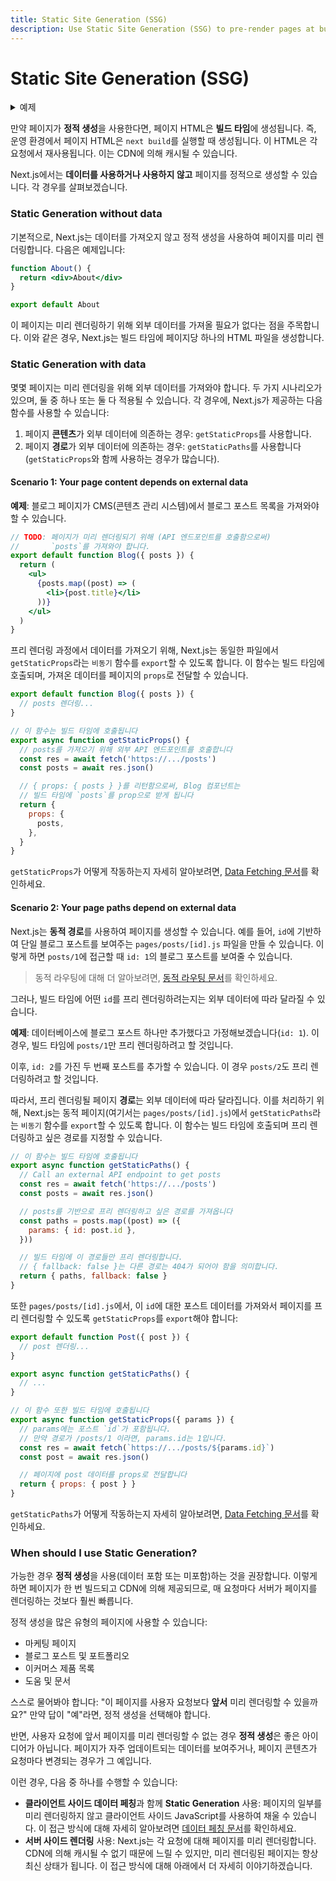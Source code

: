 ```yaml
---
title: Static Site Generation (SSG)
description: Use Static Site Generation (SSG) to pre-render pages at build time.
---
```


# Static Site Generation (SSG)

<details>
  <summary>예제</summary>

- [WordPress 예제](https://github.com/vercel/next.js/tree/canary/examples/cms-wordpress)([데모](https://next-blog-wordpress.vercel.app))
- [마크다운 파일을 활용한 블로그 시작하기](https://github.com/vercel/next.js/tree/canary/examples/blog-starter) ([데모](https://next-blog-starter.vercel.app/))
- [DatoCMS 예제](https://github.com/vercel/next.js/tree/canary/examples/cms-datocms) ([데모](https://next-blog-datocms.vercel.app/))
- [TakeShape 예제](https://github.com/vercel/next.js/tree/canary/examples/cms-takeshape) ([데모](https://next-blog-takeshape.vercel.app/))
- [Sanity 예제](https://github.com/vercel/next.js/tree/canary/examples/cms-sanity) ([데모](https://next-blog-sanity.vercel.app/))
- [Prismic 예제](https://github.com/vercel/next.js/tree/canary/examples/cms-prismic) ([데모](https://next-blog-prismic.vercel.app/))
- [Contentful 예제](https://github.com/vercel/next.js/tree/canary/examples/cms-contentful) ([데모](https://next-blog-contentful.vercel.app/))
- [Strapi 예제](https://github.com/vercel/next.js/tree/canary/examples/cms-strapi) ([데모](https://next-blog-strapi.vercel.app/))
- [Prepr 예제](https://github.com/vercel/next.js/tree/canary/examples/cms-prepr) ([데모](https://next-blog-prepr.vercel.app/))
- [Agility CMS 예제](https://github.com/vercel/next.js/tree/canary/examples/cms-agilitycms) ([데모](https://next-blog-agilitycms.vercel.app/))
- [Cosmic 예제](https://github.com/vercel/next.js/tree/canary/examples/cms-cosmic) ([데모](https://next-blog-cosmic.vercel.app/))
- [ButterCMS 예제](https://github.com/vercel/next.js/tree/canary/examples/cms-buttercms) ([데모](https://next-blog-buttercms.vercel.app/))
- [Storyblok 예제](https://github.com/vercel/next.js/tree/canary/examples/cms-storyblok) ([데모](https://next-blog-storyblok.vercel.app/))
- [GraphCMS 예제](https://github.com/vercel/next.js/tree/canary/examples/cms-graphcms) ([데모](https://next-blog-graphcms.vercel.app/))
- [Kontent 예제](https://github.com/vercel/next.js/tree/canary/examples/cms-kontent-ai) ([데모](https://next-blog-kontent.vercel.app/))
- [Builder.io 예제](https://github.com/vercel/next.js/tree/canary/examples/cms-builder-io) ([데모](https://cms-builder-io.vercel.app/))
- [TinaCMS 예제](https://github.com/vercel/next.js/tree/canary/examples/cms-tina) ([데모](https://cms-tina-example.vercel.app/))
- [Static Tweet (데모)](https://static-tweet.vercel.app/)
- [Enterspeed 예제](https://github.com/vercel/next.js/tree/canary/examples/cms-enterspeed) ([데모](https://next-blog-demo.enterspeed.com/))

</details>

만약 페이지가 **정적 생성**을 사용한다면, 페이지 HTML은 **빌드 타임**에 생성됩니다. 즉, 운영 환경에서 페이지 HTML은 `next build`를 실행할 때 생성됩니다. 이 HTML은 각 요청에서 재사용됩니다. 이는 CDN에 의해 캐시될 수 있습니다.

Next.js에서는 **데이터를 사용하거나 사용하지 않고** 페이지를 정적으로 생성할 수 있습니다. 각 경우를 살펴보겠습니다.

### Static Generation without data

기본적으로, Next.js는 데이터를 가져오지 않고 정적 생성을 사용하여 페이지를 미리 렌더링합니다. 다음은 예제입니다:

```jsx
function About() {
  return <div>About</div>
}

export default About
```

이 페이지는 미리 렌더링하기 위해 외부 데이터를 가져올 필요가 없다는 점을 주목합니다. 이와 같은 경우, Next.js는 빌드 타임에 페이지당 하나의 HTML 파일을 생성합니다.

### Static Generation with data

몇몇 페이지는 미리 렌더링을 위해 외부 데이터를 가져와야 합니다. 두 가지 시나리오가 있으며, 둘 중 하나 또는 둘 다 적용될 수 있습니다. 각 경우에, Next.js가 제공하는 다음 함수를 사용할 수 있습니다:

1. 페이지 **콘텐츠**가 외부 데이터에 의존하는 경우: `getStaticProps`를 사용합니다.
2. 페이지 **경로**가 외부 데이터에 의존하는 경우: `getStaticPaths`를 사용합니다(`getStaticProps`와 함께 사용하는 경우가 많습니다).

#### Scenario 1: Your page content depends on external data

**예제**: 블로그 페이지가 CMS(콘텐츠 관리 시스템)에서 블로그 포스트 목록을 가져와야 할 수 있습니다.

```jsx
// TODO: 페이지가 미리 렌더링되기 위해 (API 엔드포인트를 호출함으로써)
//       `posts`를 가져와야 합니다.
export default function Blog({ posts }) {
  return (
    <ul>
      {posts.map((post) => (
        <li>{post.title}</li>
      ))}
    </ul>
  )
}
```

프리 렌더링 과정에서 데이터를 가져오기 위해, Next.js는 동일한 파일에서 `getStaticProps`라는 `비동기` 함수를 `export`할 수 있도록 합니다. 이 함수는 빌드 타임에 호출되며, 가져온 데이터를 페이지의 `props`로 전달할 수 있습니다.

```jsx
export default function Blog({ posts }) {
  // posts 렌더링...
}

// 이 함수는 빌드 타임에 호출됩니다
export async function getStaticProps() {
  // posts를 가져오기 위해 외부 API 엔드포인트를 호출합니다
  const res = await fetch('https://.../posts')
  const posts = await res.json()

  // { props: { posts } }를 리턴함으로써, Blog 컴포넌트는
  // 빌드 타임에 `posts`를 prop으로 받게 됩니다
  return {
    props: {
      posts,
    },
  }
}
```

`getStaticProps`가 어떻게 작동하는지 자세히 알아보려면, [Data Fetching 문서](/docs/pages/building-your-application/data-fetching/get-static-props)를 확인하세요.

#### Scenario 2: Your page paths depend on external data

Next.js는 **동적 경로**를 사용하여 페이지를 생성할 수 있습니다. 예를 들어, `id`에 기반하여 단일 블로그 포스트를 보여주는 `pages/posts/[id].js` 파일을 만들 수 있습니다. 이렇게 하면 `posts/1`에 접근할 때 `id: 1`의 블로그 포스트를 보여줄 수 있습니다.

> 동적 라우팅에 대해 더 알아보려면, [동적 라우팅 문서](/docs/pages/building-your-application/routing/dynamic-routes)를 확인하세요.

그러나, 빌드 타임에 어떤 `id`를 프리 렌더링하려는지는 외부 데이터에 따라 달라질 수 있습니다.

**예제**: 데이터베이스에 블로그 포스트 하나만 추가했다고 가정해보겠습니다(`id: 1`). 이 경우, 빌드 타임에 `posts/1`만 프리 렌더링하려고 할 것입니다.

이후, `id: 2`를 가진 두 번째 포스트를 추가할 수 있습니다. 이 경우 `posts/2`도 프리 렌더링하려고 할 것입니다.

따라서, 프리 렌더링될 페이지 **경로**는 외부 데이터에 따라 달라집니다. 이를 처리하기 위해, Next.js는 동적 페이지(여기서는 `pages/posts/[id].js`)에서 `getStaticPaths`라는 `비동기` 함수를 `export`할 수 있도록 합니다. 이 함수는 빌드 타임에 호출되며 프리 렌더링하고 싶은 경로를 지정할 수 있습니다.

```jsx
// 이 함수는 빌드 타임에 호출됩니다
export async function getStaticPaths() {
  // Call an external API endpoint to get posts
  const res = await fetch('https://.../posts')
  const posts = await res.json()

  // posts를 기반으로 프리 렌더링하고 싶은 경로를 가져옵니다
  const paths = posts.map((post) => ({
    params: { id: post.id },
  }))

  // 빌드 타임에 이 경로들만 프리 렌더링합니다.
  // { fallback: false }는 다른 경로는 404가 되어야 함을 의미합니다.
  return { paths, fallback: false }
}
```

또한 `pages/posts/[id].js`에서, 이 `id`에 대한 포스트 데이터를 가져와서 페이지를 프리 렌더링할 수 있도록 `getStaticProps`를 `export`해야 합니다:

```jsx
export default function Post({ post }) {
  // post 렌더링...
}

export async function getStaticPaths() {
  // ...
}

// 이 함수 또한 빌드 타임에 호출됩니다
export async function getStaticProps({ params }) {
  // params에는 포스트 `id`가 포함됩니다.
  // 만약 경로가 /posts/1 이라면, params.id는 1입니다.
  const res = await fetch(`https://.../posts/${params.id}`)
  const post = await res.json()

  // 페이지에 post 데이터를 props로 전달합니다
  return { props: { post } }
}
```

`getStaticPaths`가 어떻게 작동하는지 자세히 알아보려면, [Data Fetching 문서](/docs/pages/building-your-application/data-fetching/get-static-paths)를 확인하세요.

### When should I use Static Generation?

가능한 경우 **정적 생성**을 사용(데이터 포함 또는 미포함)하는 것을 권장합니다. 이렇게 하면 페이지가 한 번 빌드되고 CDN에 의해 제공되므로, 매 요청마다 서버가 페이지를 렌더링하는 것보다 훨씬 빠릅니다.

정적 생성을 많은 유형의 페이지에 사용할 수 있습니다:

- 마케팅 페이지
- 블로그 포스트 및 포트폴리오
- 이커머스 제품 목록
- 도움 및 문서

스스로 물어봐야 합니다: "이 페이지를 사용자 요청보다 **앞서** 미리 렌더링할 수 있을까요?" 만약 답이 "예"라면, 정적 생성을 선택해야 합니다.

반면, 사용자 요청에 앞서 페이지를 미리 렌더링할 수 없는 경우 **정적 생성**은 좋은 아이디어가 아닙니다. 페이지가 자주 업데이트되는 데이터를 보여주거나, 페이지 콘텐츠가 요청마다 변경되는 경우가 그 예입니다.

이런 경우, 다음 중 하나를 수행할 수 있습니다:

- **클라이언트 사이드 데이터 페칭**과 함께 **Static Generation** 사용: 페이지의 일부를 미리 렌더링하지 않고 클라이언트 사이드 JavaScript를 사용하여 채울 수 있습니다. 이 접근 방식에 대해 자세히 알아보려면 [데이터 페칭 문서](/docs/pages/building-your-application/data-fetching/client-side)를 확인하세요.
- **서버 사이드 렌더링** 사용: Next.js는 각 요청에 대해 페이지를 미리 렌더링합니다. CDN에 의해 캐시될 수 없기 때문에 느릴 수 있지만, 미리 렌더링된 페이지는 항상 최신 상태가 됩니다. 이 접근 방식에 대해 아래에서 더 자세히 이야기하겠습니다.
